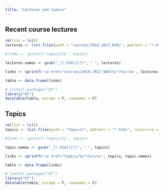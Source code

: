 ```yaml
---
title: "Lectures and topics"
---
```


## Recent course lectures

```r
rm(list = ls())
lectures <- list.files(path = "courses/2016-2017_WSR/", pattern = "*.html", recursive = T)

#links <- sprintf('topics/%s', topics)

lectures.names <- gsub("_|(.html)|*/", " ", lectures)

links <- sprintf('<a href="courses/2016-2017_WSR/%s">%s</a>', lectures, lectures.names)

table <- data.frame(links)

# install.packages("DT")
library("DT")
datatable(table, escape = F, rownames = F)
```

## Topics

```r
rm(list = ls())
topics <- list.files(path = "topics/", pattern = "*.html", recursive = T)

#links <- sprintf('topics/%s', topics)

topic.names <- gsub("_|(.html)|*/", " ", topics)

links <- sprintf('<a href="topics/%s">%s</a>', topics, topic.names)

table <- data.frame(links)

# install.packages("DT")
library("DT")
datatable(table, escape = F, rownames = F)
```
